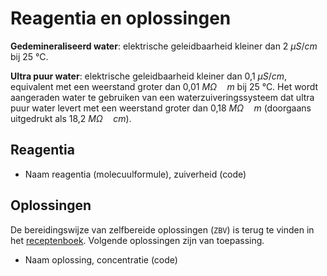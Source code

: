 # Reagentia en oplossingen

**Gedemineraliseerd water**: elektrische geleidbaarheid kleiner dan 2 $\mu S / cm$ bij 25 °C.

**Ultra puur water**: elektrische geleidbaarheid kleiner dan 0,1 $\mu S / cm$, equivalent met een weerstand groter dan 0,01 $M\Omega \quad m$ bij 25 °C.
Het wordt aangeraden water te gebruiken van een waterzuiveringssysteem dat ultra puur water levert met een weerstand groter dan 0,18 $M\Omega \quad m$ (doorgaans uitgedrukt als 18,2 $M\Omega \quad cm$).

## Reagentia

-   Naam reagentia (molecuulformule), zuiverheid (code)

## Oplossingen

De bereidingswijze van zelfbereide oplossingen (`ZBV`) is terug te vinden in het [receptenboek](https://drive.google.com/drive/folders/1MJR86HF3JywHXZI7z1tIoHSdKs7o3pta).
Volgende oplossingen zijn van toepassing.

-   Naam oplossing, concentratie (code)
